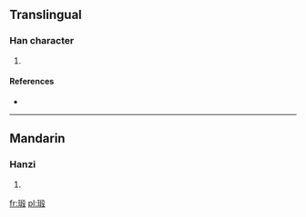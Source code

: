 ==Translingual==

===Han character===
{{Han char|rn=96|rad=玉|as=09|sn=13|four=|canj=一土竹十水 (MGHJE)}}

# {{defn|Han|sort=玉09}}

====References====
* {{Han ref|kx=0737.190|dkj=21121|dj=1148.190|hdz=21127.020|uh=7456|ud=29782}}

----

==Mandarin==

===Hanzi===
{{cmn-hanzi|pin=[[duàn]] ([[duan4]])|wg=tuan<sup>4</sup>}}

# {{defn|lang=cmn|sort=玉09}}

[[fr:瑖]]
[[pl:瑖]]